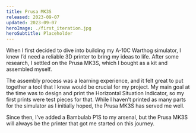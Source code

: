 ```yaml
---
title: Prusa MK3S
released: 2023-09-07
updated: 2023-09-07
heroImage: ./first_iteration.jpg
heroSubtitle: Placeholder
---
```


When I first decided to dive into building my A-10C Warthog simulator, I knew I’d need a reliable 3D printer to bring my ideas to life. After some research, I settled on the Prusa MK3S, which I bought as a kit and assembled myself.

The assembly process was a learning experience, and it felt great to put together a tool that I knew would be crucial for my project. My main goal at the time was to design and print the Horizontal Situation Indicator, so my first prints were test pieces for that. While I haven’t printed as many parts for the simulator as I initially hoped, the Prusa MK3S has served me well.

Since then, I’ve added a Bambulab P1S to my arsenal, but the Prusa MK3S will always be the printer that got me started on this journey.